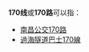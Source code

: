 {{线路名消歧义}}
'''170线'''或'''170路'''可以指：
* [[南昌公交170路|南昌公交170路]]
* [[過海隧道巴士170線|過海隧道巴士170線]]

{{disambig|cat=四字路线名消歧义}}